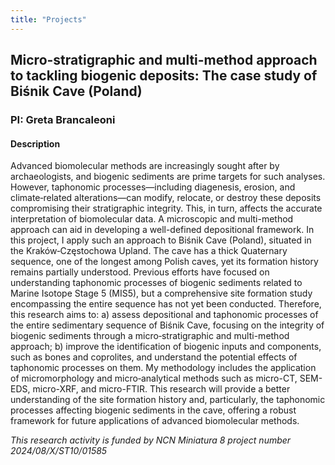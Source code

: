 ```yaml
---
title: "Projects"
---
```


## Micro-stratigraphic and multi-method approach to tackling biogenic deposits: The case study of Biśnik Cave (Poland)

### PI: Greta Brancaleoni

#### Description

Advanced biomolecular methods are increasingly sought after by archaeologists, and biogenic sediments are prime targets for such analyses. However, taphonomic processes—including diagenesis, erosion, and climate‑related alterations—can modify, relocate, or destroy these deposits compromising their stratigraphic integrity. This, in turn, affects the accurate interpretation of biomolecular data. A microscopic and multi-method approach can aid in developing a well-defined depositional framework. In this project, I apply such an approach to Biśnik Cave (Poland), situated in the Kraków‑Częstochowa Upland. The cave has a thick Quaternary sequence, one of the longest among Polish caves, yet its formation history remains partially understood. Previous efforts have focused on understanding taphonomic processes of biogenic sediments related to Marine Isotope Stage 5 (MIS5), but a comprehensive site formation study encompassing the entire sequence has not yet been conducted. Therefore, this research aims to: a) assess depositional and taphonomic processes of the entire sedimentary sequence of Biśnik Cave, focusing on the integrity of biogenic sediments through a micro‑stratigraphic and multi-method approach; b) improve the identification of biogenic inputs and components, such as bones and coprolites, and understand the potential effects of taphonomic processes on them. My methodology includes the application of micromorphology and micro‑analytical methods such as micro-CT, SEM-EDS, micro-XRF, and micro-FTIR. This research will provide a better understanding of the site formation history and, particularly, the taphonomic processes affecting biogenic sediments in the cave, offering a robust framework for future applications of advanced biomolecular methods.

*This research activity is funded by NCN Miniatura 8 project number 2024/08/X/ST10/01585*
